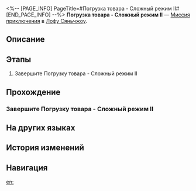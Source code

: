 <%-- [PAGE_INFO]
PageTitle=#Погрузка товара - Сложный режим II#
[END_PAGE_INFO] --%>
{{Дополнить|Диалоги.}}
{{Миссия Инфобокс
|id              = 8025232
|Название        = 
|Изображение     = Миссия Погрузка товара - Сложный режим II.png
|Тип             = Миссия приключения
|Событие         = 
|Глава           = 
|Условия         = 
|Персонажи       = Первопроходец
|СтартЛокация    = [[Лофу Сяньчжоу]] — [[«Рассекатель небес»]]
|Мир             = Лофу Сяньчжоу
|Предыдущая      = 
|Следующая       = 
|Награды         = 
}}
'''Погрузка товара - Сложный режим II''' — [[Миссия приключения]] в [[Лофу Сяньчжоу]].

==Описание==
{{Описание|<!--официальное описание из Перекрёстка судеб-->}}

==Этапы==
# Завершите Погрузку товара - Сложный режим II

==Прохождение==
{{Дополнить}}
===Завершите Погрузку товара - Сложный режим II===
{{Описание миссии|тип=Миссия приключения|локация=«Рассекатель небес»|Завершите Погрузку товара - Сложный режим II}}
{{Диалог Начало}}

{{Диалог Конец}}

==На других языках==
{{На других языках
|en   = Inventory Arrangement Hard Mode II
|zhs  = 「码放货物」困难模式II
|zht  = 「堆放貨物」困難模式II
|ja   = 「貨物整理」難易度・困難II
|ko   = 「화물 적재」 어려움 모드 II
|es   = Cargamento de mercancía: modo difícil&nbsp;II
|fr   = Mode difficile II de Gestion du chargement
|ru   = Погрузка товара - Сложный режим II
|th   = โหลดสินค้าโหมดยาก II
|vi   = "Sắp Xếp Hàng Hóa" Chế Độ Khó II
|de   = Lagerverwaltung – Schwerer Modus II
|id   = "Penataan Barang" Mode Sulit II
|pt   = Organização de Inventário - Modo Difícil II
}}

==История изменений==
{{История изменений|3.5}}

==Навигация==
{{Миссия приключения Навбокс|Глава }}

[[en:]]
